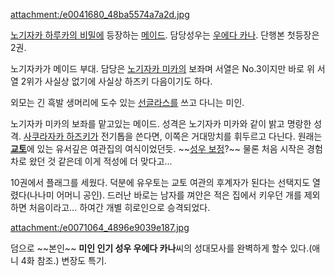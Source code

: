attachment:/e0041680_48ba5574a7a2d.jpg

[[노기자카 하루카의 비밀]]에 등장하는 [[메이드]]. 담당성우는 [[우에다 카나]]. 단행본 첫등장은 2권.

노기자카가 메이드 부대. 담당은 [[노기자카 미카]]의 보좌며 서열은 No.3이지만 바로 위 서열 2위가 사실상 없기에 사실상 하즈키 다음이기도 하다.

외모는 긴 흑발 생머리에 도수 있는 [[선글라스]]를 쓰고 다니는 미인.


노기자카 미카의 보좌를 맡고있는 메이드. 성격은 노기자카 미카와 같이 밝고 명랑한 성격. [[사쿠라자카 하즈키]]가 전기톱을 쓴다면, 이쪽은 거대망치를 휘두르고 다닌다. 원래는 '''[[교토]]'''에 있는 유서깊은 여관집의 여식이었던듯. ~~[[성우 보정]]?~~ 물론 처음 시작은 경험차로 왔던 것 같은데 이게 적성에 더 맞다고...

10권에서 플래그를 세웠다. 덕분에 유우토는 교토 여관의 후계자가 된다는 선택지도 열렸다(나나미 어머니 공인). 드러난 바로는 남자를 껴안은 적은 집에서 키우던 개를 제외하면 처음이라고… 하여간 개별 히로인으로 승격되었다.

attachment:/e0071064_4896e9039e187.jpg

덤으로 ~~본인~~ '''미인 인기 성우 우에다 카나'''씨의 성대모사를 완벽하게 할수 있다.(애니 4화 참조.) 변장도 특기.
